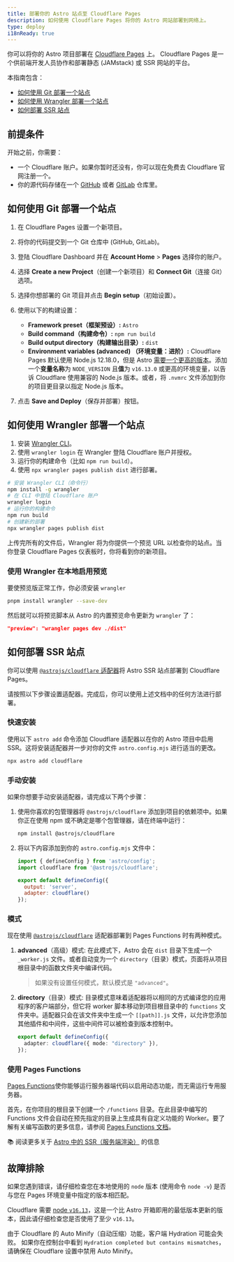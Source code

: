```yaml
---
title: 部署你的 Astro 站点至 Cloudflare Pages
description: 如何使用 Cloudflare Pages 将你的 Astro 网站部署到网络上。
type: deploy
i18nReady: true
---
```


你可以将你的 Astro 项目部署在 [Cloudflare Pages](https://pages.cloudflare.com/) 上。 Cloudflare Pages 是一个供前端开发人员协作和部署静态 (JAMstack) 或 SSR 网站的平台。

本指南包含：

- [如何使用 Git 部署一个站点](#如何使用-git-部署一个站点)
- [如何使用 Wrangler 部署一个站点](#如何使用-wrangler-部署一个站点)
- [如何部署 SSR 站点](#如何部署-ssr-站点)

## 前提条件

开始之前，你需要：

- 一个 Cloudflare 账户。如果你暂时还没有，你可以现在免费去 Cloudflare 官网注册一个。
- 你的源代码存储在一个 [GitHub](https://github.com/) 或者 [GitLab](https://about.gitlab.com/) 仓库里。

## 如何使用 Git 部署一个站点

1. 在 Cloudflare Pages 设置一个新项目。
2. 将你的代码提交到一个 Git 仓库中 (GitHub, GitLab)。
3. 登陆 Cloudflare Dashboard 并在 **Account Home** > **Pages** 选择你的账户。
4. 选择 **Create a new Project**（创建一个新项目）和 **Connect Git**（连接 Git） 选项。
5. 选择你想部署的 Git 项目并点击 **Begin setup**（初始设置）。
6. 使用以下的构建设置：

    - **Framework preset（框架预设）:** `Astro`
    - **Build command（构建命令）:** `npm run build`
    - **Build output directory（构建输出目录）:** `dist`
    - **Environment variables (advanced) （环境变量：进阶）:** Cloudflare Pages 默认使用 Node.js 12.18.0，但是 Astro [需要一个更高的版本](/zh-cn/install/auto/#前提准备)。添加一个**变量名称**为 `NODE_VERSION` 且**值**为 `v16.13.0` 或更高的环境变量，以告诉 Cloudflare 使用兼容的 Node.js 版本。或者，将 `.nvmrc` 文件添加到你的项目更目录以指定 Node.js 版本。

7. 点击 **Save and Deploy**（保存并部署）按钮。

## 如何使用 Wrangler 部署一个站点

1. 安装 [Wrangler CLI](https://developers.cloudflare.com/workers/wrangler/get-started/)。
2. 使用 `wrangler login` 在 Wrangler 登陆 Cloudflare 账户并授权。
3. 运行你的构建命令（比如 `npm run build`）。
4. 使用 `npx wrangler pages publish dist` 进行部署。

```bash
# 安装 Wrangler CLI（命令行）
npm install -g wrangler
# 在 CLI 中登陆 Cloudflare 账户
wrangler login
# 运行你的构建命令
npm run build
# 创建新的部署
npx wrangler pages publish dist
```

上传完所有的文件后，Wrangler 将为你提供一个预览 URL 以检查你的站点。当你登录 Cloudflare Pages 仪表板时，你将看到你的新项目。

### 使用 Wrangler 在本地启用预览

要使预览版正常工作，你必须安装 `wrangler`

```bash
pnpm install wrangler --save-dev
```

然后就可以将预览脚本从 Astro 的内置预览命令更新为 `wrangler` 了：

```json title="package.json"
"preview": "wrangler pages dev ./dist"
```

## 如何部署 SSR 站点

你可以使用 [`@astrojs/cloudflare` 适配器](/zh-cn/guides/integrations-guide/cloudflare/)将 Astro SSR 站点部署到 Cloudflare Pages。

请按照以下步骤设置适配器。完成后，你可以使用上述文档中的任何方法进行部署。

### 快速安装

使用以下 `astro add` 命令添加 Cloudflare 适配器以在你的 Astro 项目中启用 SSR。这将安装适配器并一步对你的文件 `astro.config.mjs` 进行适当的更改。

```bash
npx astro add cloudflare
```

### 手动安装

如果你想要手动安装适配器，请完成以下两个步骤：

1. 使用你喜欢的包管理器将 `@astrojs/cloudflare` 添加到项目的依赖项中。如果你正在使用 npm 或不确定是哪个包管理器，请在终端中运行：

    ```bash
    npm install @astrojs/cloudflare
    ```

2. 将以下内容添加到你的 `astro.config.mjs` 文件中：

    ```js title="astro.config.mjs" ins={2, 5-6}
    import { defineConfig } from 'astro/config';
    import cloudflare from '@astrojs/cloudflare';

    export default defineConfig({
      output: 'server',
      adapter: cloudflare()
    });
    ```

### 模式

现在使用 [`@astrojs/cloudflare`](https://github.com/withastro/astro/tree/main/packages/integrations/cloudflare#readme) 适配器部署到 Pages Functions 时有两种模式。

1. **advanced**（高级）模式: 在此模式下，Astro 会在 `dist` 目录下生成一个 `_worker.js` 文件。或者自动变为一个 `directory`（目录）模式，页面将从项目根目录中的函数文件夹中编译代码。

    > 如果没有设置任何模式，默认模式是 `"advanced"`。

2. **directory**（目录）模式: 目录模式意味着适配器将以相同的方式编译您的应用程序的客户端部分，但它将 worker 脚本移动到项目根目录中的 `functions` 文件夹中。适配器只会在该文件夹中生成一个 `[[path]].js` 文件，以允许您添加其他插件和中间件，这些中间件可以被检查到版本控制中。

    ```ts title="astro.config.mjs" "directory"
    export default defineConfig({
      adapter: cloudflare({ mode: "directory" }),
    });
    ```
### 使用 Pages Functions

[Pages Functions](https://developers.cloudflare.com/pages/platform/functions/)使你能够运行服务器端代码以启用动态功能，而无需运行专用服务器。

首先，在你项目的根目录下创建一个 `/functions` 目录。在此目录中编写的 Functions 文件会自动在预先指定的目录上生成具有自定义功能的 Worker。要了解有关编写函数的更多信息，请参阅 [Pages Functions 文档](https://developers.cloudflare.com/pages/platform/functions/)。

📚 阅读更多关于 [Astro 中的 SSR（服务端渲染）](/zh-cn/guides/server-side-rendering/) 的信息

## 故障排除

如果您遇到错误，请仔细检查您在本地使用的 `node` 版本 (使用命令 `node -v`) 是否与您在 Pages 环境变量中指定的版本相匹配。

Cloudflare 需要 [node `v16.13`](https://miniflare.dev/get-started/cli#installation)，这是一个比 Astro 开箱即用的最低版本更新的版本，因此请仔细检查您是否使用了至少 `v16.13`。

由于 Cloudflare 的 Auto Minify（自动压缩）功能，客户端 Hydration 可能会失败。 如果你在控制台中看到 `Hydration completed but contains mismatches`，请确保在 Cloudflare 设置中禁用 Auto Minify。
